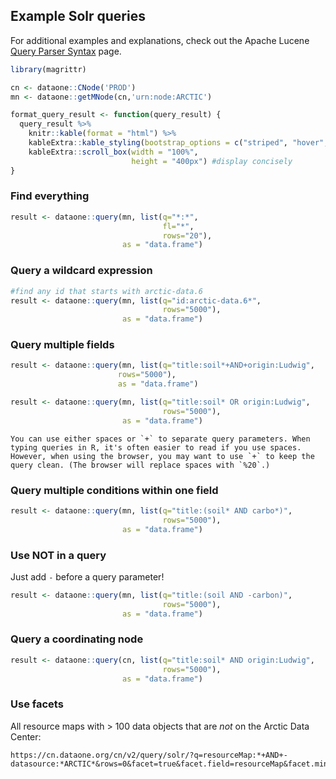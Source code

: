 ## Example Solr queries

For additional examples and explanations, check out the Apache Lucene [Query Parser Syntax](https://lucene.apache.org/core/2_9_4/queryparsersyntax.html) page.

```r
library(magrittr)

cn <- dataone::CNode('PROD')
mn <- dataone::getMNode(cn,'urn:node:ARCTIC')

format_query_result <- function(query_result) {
  query_result %>% 
    knitr::kable(format = "html") %>% 
    kableExtra::kable_styling(bootstrap_options = c("striped", "hover", "condensed")) %>% 
    kableExtra::scroll_box(width = "100%",
                           height = "400px") #display concisely
}
```

### Find everything

```r
result <- dataone::query(mn, list(q="*:*",
                                  fl="*",
                                  rows="20"),
                         as = "data.frame")
```

### Query a wildcard expression 

```r
#find any id that starts with arctic-data.6
result <- dataone::query(mn, list(q="id:arctic-data.6*",
                                  rows="5000"),
                         as = "data.frame")
```

### Query multiple fields 

```r
result <- dataone::query(mn, list(q="title:soil*+AND+origin:Ludwig",
                        rows="5000"),
                        as = "data.frame")
```

```r
result <- dataone::query(mn, list(q="title:soil* OR origin:Ludwig",
                                  rows="5000"),
                         as = "data.frame")
```

```block
You can use either spaces or `+` to separate query parameters. When typing queries in R, it's often easier to read if you use spaces. However, when using the browser, you may want to use `+` to keep the query clean. (The browser will replace spaces with `%20`.)
```

### Query multiple conditions within one field

```r
result <- dataone::query(mn, list(q="title:(soil* AND carbo*)",
                                  rows="5000"),
                         as = "data.frame") 
```

### Use NOT in a query

Just add `-` before a query parameter!

```r
result <- dataone::query(mn, list(q="title:(soil AND -carbon)",
                                  rows="5000"),
                         as = "data.frame")
```

### Query a coordinating node

```r
result <- dataone::query(cn, list(q="title:soil* AND origin:Ludwig",
                                  rows="5000"),
                         as = "data.frame")
```

### Use facets

All resource maps with > 100 data objects that are _not_ on the Arctic Data Center:

```
https://cn.dataone.org/cn/v2/query/solr/?q=resourceMap:*+AND+-datasource:*ARCTIC*&rows=0&facet=true&facet.field=resourceMap&facet.mincount=100
```

